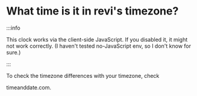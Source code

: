 # What time is it in revi's timezone?


:::info

This clock works via the client-side JavaScript.
If you disabled it, it might not work correctly.
(I haven't tested no-JavaScript env, so I don't know for sure.)

:::

<Clock />

<!-- When you update timezone here...
update ../src/components/timer/index.js as well. -->

To check the timezone differences with your timezone, check
<Link to="https://www.timeanddate.com/time/zones/kst">timeanddate.com</Link>.
